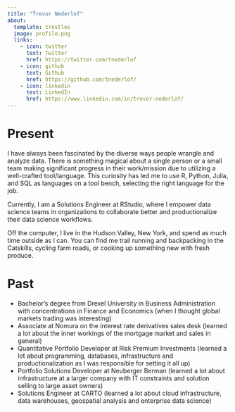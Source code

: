 ```yaml
---
title: "Trevor Nederlof"
about:
  template: trestles
  image: profile.png
  links:
    - icon: twitter
      text: Twitter
      href: https://twitter.com/tnederlof
    - icon: github
      text: Github
      href: https://github.com/tnederlof/
    - icon: linkedin
      text: LinkedIn
      href: https://www.linkedin.com/in/trevor-nederlof/
---
```


# Present
I have always been fascinated by the diverse ways people wrangle and analyze data. There is something magical about a single person or a small team making significant progress in their work/mission due to utilizing a well-crafted tool/language. This curiosity has led me to use R, Python, Julia, and SQL as languages on a tool bench, selecting the right language for the job.

Currently, I am a Solutions Engineer at RStudio, where I empower data science teams in organizations to collaborate better and productionalize their data science workflows.

Off the computer, I live in the Hudson Valley, New York, and spend as much time outside as I can. You can find me trail running and backpacking in the Catskills, cycling farm roads, or cooking up something new with fresh produce.

# Past
* Bachelor's degree from Drexel University in Business Administration with concentrations in Finance and Economics (when I thought global markets trading was interesting)
* Associate at Nomura on the interest rate derivatives sales desk (learned a lot about the inner workings of the mortgage market and sales in general)
* Quantitative Portfolio Developer at Risk Premium Investments (learned a lot about programming, databases, infrastructure and productionalization as I was responsible for setting it all up)
* Portfolio Solutions Developer at Neuberger Berman (learned a lot about infrastructure at a larger company with IT constraints and solution selling to large asset owners)
* Solutions Engineer at CARTO (learned a lot about cloud infrastructure, data warehouses, geospatial analysis and enterprise data science)
